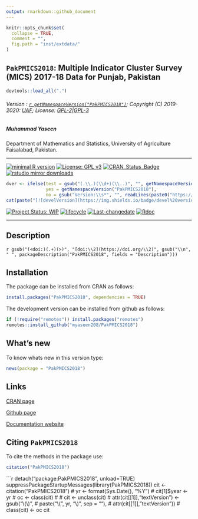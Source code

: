 ```yaml
---
output: rmarkdown::github_document
---
```


```r
knitr::opts_chunk$set(
  collapse = TRUE,
  comment = "",
  fig.path = "inst/extdata/"
)
```

## `PakPMICS2018`: Multiple Indicator Cluster Survey (MICS) 2017-18 Data for Punjab, Pakistan

```r
devtools::load_all(".")
```

###### Version : [`r getNamespaceVersion("PakPMICS2018")`](https://myaseen208.github.io/PakPMICS2018/); Copyright (C) 2019-2020: [UAF](http://uaf.edu.pk//); License: [GPL-2|GPL-3](https://www.r-project.org/Licenses/)


##### *Muhammad Yaseen*

Department of Mathematics and Statistics, University of Agriculture Faisalabad, Pakistan.

***

[![minimal R version](https://img.shields.io/badge/R>%3D-3.5.0-6666ff.svg)](https://cran.r-project.org/)
[![License: GPL v3](https://img.shields.io/badge/License-GPL%20v3-blue.svg)](https://www.gnu.org/licenses/gpl-3.0)
[![CRAN_Status_Badge](https://www.r-pkg.org/badges/version-last-release/PakPMICS2018)](https://cran.r-project.org/package=PakPMICS2018)
[![rstudio mirror downloads](https://cranlogs.r-pkg.org/badges/grand-total/PakPMICS2018?color=green)](https://CRAN.R-project.org/package=PakPMICS2018)
<!-- [![packageversion](https://img.shields.io/badge/Package%20version-0.2.3.3-orange.svg)](https://github.com/myaseen208/PakPMICS2018) -->

```r
dver <- ifelse(test = gsub("(.\\.)(\\d+)(\\..)", "", getNamespaceVersion("PakPMICS2018")) != "",
               yes = getNamespaceVersion("PakPMICS2018"),
               no = gsub("Version:\\s*", "", readLines(paste0("https://raw.githubusercontent.com/", "myaseen208/PakPMICS2018", "/master/DESCRIPTION"))[grep("Version:", readLines(paste0("https://raw.githubusercontent.com/", "myaseen208/PakPMICS2018", "/master/DESCRIPTION")))]))
cat(paste("[![develVersion](https://img.shields.io/badge/devel%20version-", dver, "-orange.svg)](https://github.com/myaseen208/PakPMICS2018)", sep = ""))
```

<!-- [![GitHub Download Count](https://github-basic-badges.herokuapp.com/downloads/myaseen208/PakPMICS2018/total.svg)] -->
[![Project Status: WIP](http://www.repostatus.org/badges/latest/inactive.svg)](http://www.repostatus.org/#inactive)
[![lifecycle](https://img.shields.io/badge/lifecycle-stable-brightgreen.svg)](https://www.tidyverse.org/lifecycle/#stable)
[![Last-changedate](https://img.shields.io/badge/last%20change-`r gsub('-', '--', Sys.Date())`-yellowgreen.svg)](https://github.com/myaseen208/PakPMICS2018)
[![Rdoc](http://www.rdocumentation.org/badges/version/PakPMICS2018)](http://www.rdocumentation.org/packages/PakPMICS2018)

***

## Description
`r gsub("(<doi:)(.+)(>)", "[doi:\\2](https://doi.org/\\2)", gsub("\\n", " ", packageDescription("PakPMICS2018", fields = "Description")))`

## Installation
The package can be installed from CRAN as follows:

```r
install.packages("PakPMICS2018", dependencies = TRUE)
```



The development version can be installed from github as follows:

```r
if (!require("remotes")) install.packages("remotes")
remotes::install_github("myaseen208/PakPMICS2018")
```


## What's new
To know whats new in this version type:

```r
news(package = "PakPMICS2018")
```

## Links

[CRAN page](https://cran.r-project.org/package=PakPMICS2018)

[Github page](https://github.com/myaseen208/PakPMICS2018)

[Documentation website](https://myaseen208.github.io/PakPMICS2018/)



## Citing `PakPMICS2018`
To cite the methods in the package use:

```r
citation("PakPMICS2018")
```

```r
detach("package:PakPMICS2018", unload=TRUE)
suppressPackageStartupMessages(library(PakPMICS2018))
cit <- citation("PakPMICS2018")
# yr <- format(Sys.Date(), "%Y")
# cit[1]$year <- yr
# oc <- class(cit)
# 
# cit <- unclass(cit)
# attr(cit[[1]],"textVersion") <- gsub("\\(\\)",
#                                      paste("\\(", yr, "\\)", sep = ""),
#                                      attr(cit[[1]],"textVersion"))
# class(cit) <- oc
cit
